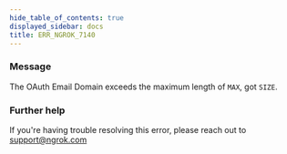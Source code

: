 ```yaml
---
hide_table_of_contents: true
displayed_sidebar: docs
title: ERR_NGROK_7140
---
```




### Message

The OAuth Email Domain exceeds the maximum length of `MAX`, got `SIZE`.

<ErrorDetails error="err_ngrok_7140" />

### Further help

If you're having trouble resolving this error, please reach out to [support@ngrok.com](mailto:support@ngrok.com?subject=Help%20with%20ERR_NGROK_7140)
